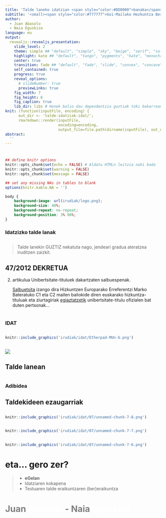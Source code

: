 ```yaml
---
title: 'Talde laneko idatzian <span style="color:#DD0000">banaka</span>ko ekarpenei begira'
subtitle: '<small><span style="color:#777777">Goi-Mailako Hezkuntza Berrikuntza <br>Nazioarteko Kongresua<br><small>Leioan, 2022 apirilean</span></small></small>'
author: 
  - Juan Abasolo
  - Naia Eguskiza
language: eu
output:
  revealjs::revealjs_presentation:
    slide_level: 2
    theme: simple ## "default", "simple", "sky", "beige", "serif", "solarized", "blood", "moon", "night", "black", "league" or "white"
    highlight: kate ## "default", "tango", "pygments", "kate", "monochrome", "espresso", "zenburn", and "haddock"
    center: true
    transition: fade ## "default", "fade", "slide", "convex", "concave", "zoom" or "none"
    self_contained: true
    progress: true
    reveal_options:
      # slideNumber: true
      previewLinks: true
    fig_width: 7
    fig_height: 6
    fig_caption: true
    lib_dir: libs # Honek balio dau dependentzia guztiak toki bakarrean batzeko (orri asko erabiltzekotan)
knit: (function(inputFile, encoding) { 
      out_dir <- 'talde-idatziak-idat/';
      rmarkdown::render(inputFile,
                        encoding=encoding, 
                        output_file=file.path(dirname(inputFile), out_dir, 'index.html')) })
abstract:
  ''
---
```


#

```r
## define knitr options
knitr::opts_chunk$set(echo = FALSE) # Aldatu HTMLn leitzia nahi bada
knitr::opts_chunk$set(warning = FALSE)
knitr::opts_chunk$set(message = FALSE)

## set any missing NAs in tables to blank
options(knitr.kable.NA = '')

```



```css
body {
    background-image: url(irudiak/logo.png);
    background-size: 40%;
    background-repeat: no-repeat;
    background-position: 3% 96%;
}
```

### Idatzizko talde lanak

## 

> Talde lanekin GUZTIZ nekatuta nago, jendeari gradua ateratzea iruditzen zaizkit.
>



## 47/2012 DEKRETUA

2. artikulua Unibertsitate-tituluek dakartzaten salbuespenak.

    <u>Salbuetsita</u> izango dira Hizkuntzen Europarako Erreferentzi Marko Bateratuko C1 eta C2 mailen baliokide diren euskarako hizkuntza-tituluak eta ziurtagiriak <u>egiaztatzetik</u> unibertsitate-titulu ofizialen bat duten pertsonak...



#

### IDAT

## 

```r
knitr::include_graphics('irudiak/idat/Etherpad-MUn-b.png')
```

## 

![](irudiak/idat/iker-etherpad_librezale_eus.gif)

## Talde lanean

#

### Adibidea

## Taldekideen ezaugarriak

## 

```r
knitr::include_graphics('irudiak/idat/07/unnamed-chunk-7-8.png')
```

## 

```r
knitr::include_graphics('irudiak/idat/07/unnamed-chunk-7-7.png')
```

## 

```r
knitr::include_graphics('irudiak/idat/07/unnamed-chunk-7-6.png')
```

# eta... gero zer?

> + **eGelan**
> + Idatziaren kokapena
> + Testuaren talde eraikuntzaren (ber)eraikuntza


# Juan  <span style="color:#FFFFFF">__Abasolo__</span> - Naia <span style="color:#FFFFFF">__Eguskiza__</span> {style='color:grey;' data-background="#000077"}


